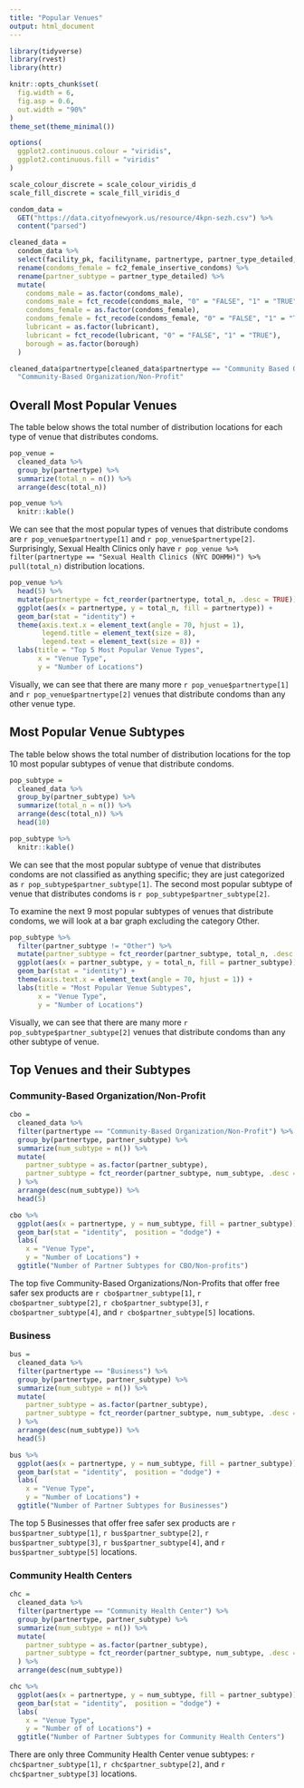 ```yaml
---
title: "Popular Venues"
output: html_document
---
```


```r
library(tidyverse)
library(rvest)
library(httr)

knitr::opts_chunk$set(
  fig.width = 6,
  fig.asp = 0.6,
  out.width = "90%"
)
theme_set(theme_minimal())

options(
  ggplot2.continuous.colour = "viridis",
  ggplot2.continuous.fill = "viridis"
)

scale_colour_discrete = scale_colour_viridis_d
scale_fill_discrete = scale_fill_viridis_d
```

```r
condom_data = 
  GET("https://data.cityofnewyork.us/resource/4kpn-sezh.csv") %>% 
  content("parsed")

cleaned_data = 
  condom_data %>% 
  select(facility_pk, facilityname, partnertype, partner_type_detailed, address, borough, zipcode, latitude, longitude, phone, condoms_male, fc2_female_insertive_condoms, lubricant) %>% 
  rename(condoms_female = fc2_female_insertive_condoms) %>% 
  rename(partner_subtype = partner_type_detailed) %>% 
  mutate(
    condoms_male = as.factor(condoms_male), 
    condoms_male = fct_recode(condoms_male, "0" = "FALSE", "1" = "TRUE"),
    condoms_female = as.factor(condoms_female),
    condoms_female = fct_recode(condoms_female, "0" = "FALSE", "1" = "TRUE"),
    lubricant = as.factor(lubricant),
    lubricant = fct_recode(lubricant, "0" = "FALSE", "1" = "TRUE"),
    borough = as.factor(borough)
  )

cleaned_data$partnertype[cleaned_data$partnertype == "Community Based Organization/Non-Profit"] =
  "Community-Based Organization/Non-Profit"
```

## Overall Most Popular Venues

The table below shows the total number of distribution locations for each type of venue that distributes condoms. 

```r
pop_venue =
  cleaned_data %>% 
  group_by(partnertype) %>% 
  summarize(total_n = n()) %>% 
  arrange(desc(total_n))

pop_venue %>% 
  knitr::kable()
```

We can see that the most popular types of venues that distribute condoms are `r pop_venue$partnertype[1]` and `r pop_venue$partnertype[2]`. Surprisingly, Sexual Health Clinics only have `r pop_venue %>% filter(partnertype == "Sexual Health Clinics (NYC DOHMH)") %>% pull(total_n)` distribution locations.

```r
pop_venue %>% 
  head(5) %>% 
  mutate(partnertype = fct_reorder(partnertype, total_n, .desc = TRUE)) %>% 
  ggplot(aes(x = partnertype, y = total_n, fill = partnertype)) +
  geom_bar(stat = "identity") +
  theme(axis.text.x = element_text(angle = 70, hjust = 1),
        legend.title = element_text(size = 8),
        legend.text = element_text(size = 8)) +
  labs(title = "Top 5 Most Popular Venue Types",
       x = "Venue Type",
       y = "Number of Locations")
```

Visually, we can see that there are many more `r pop_venue$partnertype[1]` and `r pop_venue$partnertype[2]` venues that distribute condoms than any other venue type.

## Most Popular Venue Subtypes

The table below shows the total number of distribution locations for the top 10 most popular subtypes of venue that distribute condoms.

```r
pop_subtype =
  cleaned_data %>% 
  group_by(partner_subtype) %>% 
  summarize(total_n = n()) %>% 
  arrange(desc(total_n)) %>% 
  head(10)

pop_subtype %>% 
  knitr::kable()
```

We can see that the most popular subtype of venue that distributes condoms are not classified as anything specific; they are just categorized as `r pop_subtype$partner_subtype[1]`. The second most popular subtype of venue that distributes condoms is `r pop_subtype$partner_subtype[2]`.

To examine the next 9 most popular subtypes of venues that distribute condoms, we will look at a bar graph excluding the category Other.

```r
pop_subtype %>% 
  filter(partner_subtype != "Other") %>% 
  mutate(partner_subtype = fct_reorder(partner_subtype, total_n, .desc = TRUE)) %>% 
  ggplot(aes(x = partner_subtype, y = total_n, fill = partner_subtype)) +
  geom_bar(stat = "identity") +
  theme(axis.text.x = element_text(angle = 70, hjust = 1)) +
  labs(title = "Most Popular Venue Subtypes",
       x = "Venue Type",
       y = "Number of Locations")
```

Visually, we can see that there are many more `r pop_subtype$partner_subtype[2]` venues that distribute condoms than any other subtype of venue.

## Top Venues and their Subtypes 

### Community-Based Organization/Non-Profit

```r
cbo =
  cleaned_data %>% 
  filter(partnertype == "Community-Based Organization/Non-Profit") %>% 
  group_by(partnertype, partner_subtype) %>% 
  summarize(num_subtype = n()) %>% 
  mutate(
    partner_subtype = as.factor(partner_subtype),
    partner_subtype = fct_reorder(partner_subtype, num_subtype, .desc = TRUE)
  ) %>% 
  arrange(desc(num_subtype)) %>% 
  head(5)

cbo %>% 
  ggplot(aes(x = partnertype, y = num_subtype, fill = partner_subtype)) +
  geom_bar(stat = "identity",  position = "dodge") +
  labs(
    x = "Venue Type",
    y = "Number of Locations") + 
  ggtitle("Number of Partner Subtypes for CBO/Non-profits")
```

The top five Community-Based Organizations/Non-Profits that offer free safer sex products are `r cbo$partner_subtype[1]`, `r cbo$partner_subtype[2]`, `r cbo$partner_subtype[3]`, `r cbo$partner_subtype[4]`, and `r cbo$partner_subtype[5]` locations.

### Business  

```r
bus =
  cleaned_data %>% 
  filter(partnertype == "Business") %>%
  group_by(partnertype, partner_subtype) %>% 
  summarize(num_subtype = n()) %>% 
  mutate(
    partner_subtype = as.factor(partner_subtype),
    partner_subtype = fct_reorder(partner_subtype, num_subtype, .desc = TRUE)
  ) %>% 
  arrange(desc(num_subtype)) %>% 
  head(5)

bus %>% 
  ggplot(aes(x = partnertype, y = num_subtype, fill = partner_subtype)) +
  geom_bar(stat = "identity",  position = "dodge") +
  labs(
    x = "Venue Type",
    y = "Number of Locations") + 
  ggtitle("Number of Partner Subtypes for Businesses")
```

The top 5 Businesses that offer free safer sex products are `r bus$partner_subtype[1]`, `r bus$partner_subtype[2]`, `r bus$partner_subtype[3]`, `r bus$partner_subtype[4]`, and `r bus$partner_subtype[5]` locations. 

### Community Health Centers

```r
chc =
  cleaned_data %>% 
  filter(partnertype == "Community Health Center") %>% 
  group_by(partnertype, partner_subtype) %>% 
  summarize(num_subtype = n()) %>% 
  mutate(
    partner_subtype = as.factor(partner_subtype),
    partner_subtype = fct_reorder(partner_subtype, num_subtype, .desc = TRUE)
  ) %>% 
  arrange(desc(num_subtype))

chc %>% 
  ggplot(aes(x = partnertype, y = num_subtype, fill = partner_subtype)) +
  geom_bar(stat = "identity",  position = "dodge") +
  labs(
    x = "Venue Type",
    y = "Number of of Locations") + 
  ggtitle("Number of Partner Subtypes for Community Health Centers")
``` 

There are only three Community Health Center venue subtypes: `r chc$partner_subtype[1]`, `r chc$partner_subtype[2]`, and `r chc$partner_subtype[3]` locations. 


